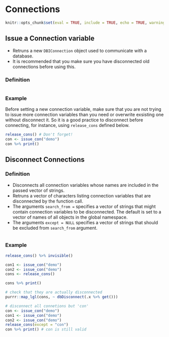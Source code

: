 # Connections

```r

knitr::opts_chunk$set(eval = TRUE, include = TRUE, echo = TRUE, warning = FALSE, collapse = TRUE)
```

## Issue a Connection variable 

- Retruns a new `DBIConnection` object used to communicate with a database.
- It is recommended that you make sure you have disconnected old connections before using this.

### Definition


```r
```

### Example

Before setting a new connection variable, make sure that you are not trying to issue more connection variables than you need or overwrite exsisting one without disconnect it. So it is a good practice to disconnect before connecting, for instance, using `release_cons` defined below.

```r
release_cons() # Don't forget!
con <- issue_con("demo")
con %>% print()
```

## Disconnect Connections {#release_cons}

### Definition

- Disconnects all connection variables whose names are included in the passed vector of strings.
- Retruns a vector of characters listing connection variables that are disconnected by the function call.
- The arguments `search_from = ` specifies a vector of strings that might contain connection variables to be disconnected. The default is set to a vector of names of all objects in the global namespace.
- The arguments `except = NULL` specifies a vector of strings that should be excluded from `search_from` argument.  

```r
```

### Example

```r
release_cons() %>% invisible()

con1 <- issue_con("demo")
con2 <- issue_con("demo")
cons <- release_cons()

cons %>% print()

# check that they are actually disconnected
purrr::map_lgl(cons, ~ dbDisconnect(.x %>% get()))

# disconnect all connetions but 'con'
con <- issue_con("demo")
con1 <- issue_con("demo")
con2 <- issue_con("demo")
release_cons(except = "con")
con %>% print() # con is still valid
```

